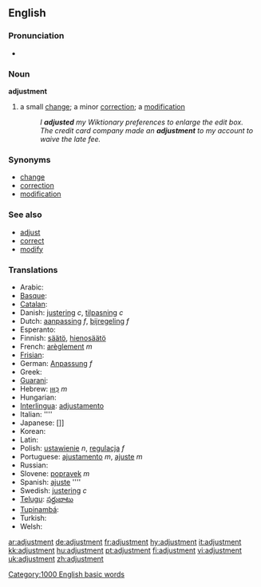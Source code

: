 ==English==

===Pronunciation===
*{{audio|en-us-adjustment.ogg|Audio (US)}}

===Noun===
'''adjustment'''
#a small [[change]]; a minor [[correction]]; a [[modification]]
#:''I '''adjusted''' my Wiktionary preferences to enlarge the edit box.''
#:''The credit card company made an '''adjustment''' to my account to waive the late fee.''

===Synonyms===
*[[change]]
*[[correction]]
*[[modification]]

===See also===
*[[adjust]]
*[[correct]]
*[[modify]]

===Translations===
*Arabic: [[]]
*[[Basque]]: [[]]
*[[Catalan]]: [[]]
*Danish: [[justering]] ''c'', [[tilpasning]] ''c''
*Dutch: [[aanpassing]] ''f'', [[bijregeling]] ''f''
*Esperanto: [[]]
*Finnish: [[säätö]], [[hienosäätö]]
*French: [[arèglement]] ''m''
*[[Frisian]]: [[]]
*German: [[Anpassung]] ''f''
*Greek: [[]]
*[[Guarani]]: [[]]
*Hebrew: [[כִּוּוּן]] ''m''
*Hungarian: [[]]
*[[Interlingua]]: [[adjustamento]]
*Italian: [[]] ''''
*Japanese: []]
*Korean: [[]]
*Latin: [[]]
*Polish: [[ustawienie]] ''n'', [[regulacja]] ''f''
*Portuguese: [[ajustamento]] ''m'', [[ajuste]] ''m''
*Russian: [[]]
*Slovene: [[popravek]] ''m''
*Spanish: [[ajuste]] ''''
*Swedish: [[justering]] ''c''
*[[Telugu]]: [[సర్దుబాటు]]
*[[Tupinambá]]: [[]]
*Turkish: [[]]
*Welsh: [[]]

[[Category:1000 English basic words]]

[[ar:adjustment]]
[[de:adjustment]]
[[fr:adjustment]]
[[hy:adjustment]]
[[it:adjustment]]
[[kk:adjustment]]
[[hu:adjustment]]
[[pt:adjustment]]
[[fi:adjustment]]
[[vi:adjustment]]
[[uk:adjustment]]
[[zh:adjustment]]
